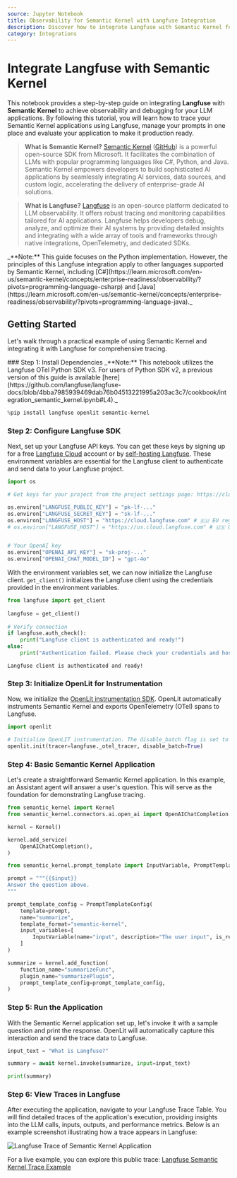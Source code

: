 ```yaml
---
source: Jupyter Notebook
title: Observability for Semantic Kernel with Langfuse Integration
description: Discover how to integrate Langfuse with Semantic Kernel for enhanced LLM application monitoring, debugging, and tracing. Improve your AI development workflow today.
category: Integrations
---
```


# Integrate Langfuse with Semantic Kernel

This notebook provides a step-by-step guide on integrating **Langfuse** with **Semantic Kernel** to achieve observability and debugging for your LLM applications. By following this tutorial, you will learn how to trace your Semantic Kernel applications using Langfuse, manage your prompts in one place and evaluate your application to make it production ready.

> **What is Semantic Kernel?** [Semantic Kernel](https://learn.microsoft.com/en-us/semantic-kernel/overview/) ([GitHub](https://github.com/microsoft/semantic-kernel)) is a powerful open-source SDK from Microsoft. It facilitates the combination of LLMs with popular programming languages like C#, Python, and Java. Semantic Kernel empowers developers to build sophisticated AI applications by seamlessly integrating AI services, data sources, and custom logic, accelerating the delivery of enterprise-grade AI solutions.

> **What is Langfuse?** [Langfuse](https://langfuse.com) is an open-source platform dedicated to LLM observability. It offers robust tracing and monitoring capabilities tailored for AI applications. Langfuse helps developers debug, analyze, and optimize their AI systems by providing detailed insights and integrating with a wide array of tools and frameworks through native integrations, OpenTelemetry, and dedicated SDKs.

<Callout type="info" emoji="ℹ️">
_**Note:** This guide focuses on the Python implementation. However, the principles of this Langfuse integration apply to other languages supported by Semantic Kernel, including [C#](https://learn.microsoft.com/en-us/semantic-kernel/concepts/enterprise-readiness/observability/?pivots=programming-language-csharp) and [Java](https://learn.microsoft.com/en-us/semantic-kernel/concepts/enterprise-readiness/observability/?pivots=programming-language-java)._
</Callout>

## Getting Started

Let's walk through a practical example of using Semantic Kernel and integrating it with Langfuse for comprehensive tracing.

<Steps>
### Step 1: Install Dependencies

<Callout type="info" emoji="⚠️">
_**Note:** This notebook utilizes the Langfuse OTel Python SDK v3. For users of Python SDK v2, a previous version of this guide is available [here](https://github.com/langfuse/langfuse-docs/blob/4bba7985939469dab76b04513221995a203ac3c7/cookbook/integration_semantic_kernel.ipynb#L4)._
</Callout>


```python
%pip install langfuse openlit semantic-kernel
```


### Step 2: Configure Langfuse SDK

Next, set up your Langfuse API keys. You can get these keys by signing up for a free [Langfuse Cloud](https://cloud.langfuse.com/) account or by [self-hosting Langfuse](https://langfuse.com/self-hosting). These environment variables are essential for the Langfuse client to authenticate and send data to your Langfuse project.


```python
import os

# Get keys for your project from the project settings page: https://cloud.langfuse.com

os.environ["LANGFUSE_PUBLIC_KEY"] = "pk-lf-..." 
os.environ["LANGFUSE_SECRET_KEY"] = "sk-lf-..." 
os.environ["LANGFUSE_HOST"] = "https://cloud.langfuse.com" # 🇪🇺 EU region
# os.environ["LANGFUSE_HOST"] = "https://us.cloud.langfuse.com" # 🇺🇸 US region


# Your OpenAI key
os.environ["OPENAI_API_KEY"] = "sk-proj-..."
os.environ["OPENAI_CHAT_MODEL_ID"] = "gpt-4o"
```

With the environment variables set, we can now initialize the Langfuse client. `get_client()` initializes the Langfuse client using the credentials provided in the environment variables.


```python
from langfuse import get_client
 
langfuse = get_client()
 
# Verify connection
if langfuse.auth_check():
    print("Langfuse client is authenticated and ready!")
else:
    print("Authentication failed. Please check your credentials and host.")
```

    Langfuse client is authenticated and ready!


### Step 3: Initialize OpenLit for Instrumentation

Now, we initialize the [OpenLit instrumentation SDK](https://docs.openlit.io/latest/sdk-configuration). OpenLit automatically instruments Semantic Kernel and exports OpenTelemetry (OTel) spans to Langfuse.


```python
import openlit

# Initialize OpenLIT instrumentation. The disable_batch flag is set to true to process traces immediately. Also set the langfuse tracer to use the langfuse tracer.
openlit.init(tracer=langfuse._otel_tracer, disable_batch=True)
```

### Step 4: Basic Semantic Kernel Application

Let's create a straightforward Semantic Kernel application. In this example, an Assistant agent will answer a user's question. This will serve as the foundation for demonstrating Langfuse tracing.


```python
from semantic_kernel import Kernel
from semantic_kernel.connectors.ai.open_ai import OpenAIChatCompletion

kernel = Kernel()

kernel.add_service(
    OpenAIChatCompletion(),
)
```


```python
from semantic_kernel.prompt_template import InputVariable, PromptTemplateConfig

prompt = """{{$input}}
Answer the question above.
"""

prompt_template_config = PromptTemplateConfig(
    template=prompt,
    name="summarize",
    template_format="semantic-kernel",
    input_variables=[
        InputVariable(name="input", description="The user input", is_required=True),
    ]
)

summarize = kernel.add_function(
    function_name="summarizeFunc",
    plugin_name="summarizePlugin",
    prompt_template_config=prompt_template_config,
)
```

### Step 5: Run the Application

With the Semantic Kernel application set up, let's invoke it with a sample question and print the response. OpenLit will automatically capture this interaction and send the trace data to Langfuse.


```python
input_text = "What is Langfuse?"

summary = await kernel.invoke(summarize, input=input_text)

print(summary)
```


### Step 6: View Traces in Langfuse

After executing the application, navigate to your Langfuse Trace Table. You will find detailed traces of the application's execution, providing insights into the LLM calls, inputs, outputs, and performance metrics. Below is an example screenshot illustrating how a trace appears in Langfuse:

![Langfuse Trace of Semantic Kernel Application](https://langfuse.com/images/cookbook/integration-semantic-kernel/sematric-kernel-example-trace.png)

For a live example, you can explore this public trace: [Langfuse Semantic Kernel Trace Example](https://cloud.langfuse.com/project/cloramnkj0002jz088vzn1ja4/traces/51d7ea51af5cf9048f607ac6abb79b4f?timestamp=2025-06-04T08:17:14.026Z&display=details)
</Steps>


<LearnMore />
